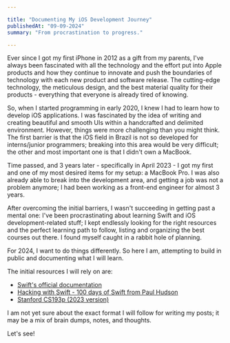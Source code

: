```yaml
---

title: "Documenting My iOS Development Journey"
publishedAt: "09-09-2024"
summary: "From procrastination to progress."

---
```


Ever since I got my first iPhone in 2012 as a gift from my parents, I've always been fascinated with all the technology and the effort put into Apple products and how they continue to innovate and push the boundaries of technology with each new product and software release. The cutting-edge technology, the meticulous design, and the best material quality for their products - everything that everyone is already tired of knowing.

So, when I started programming in early 2020, I knew I had to learn how to develop iOS applications. I was fascinated by the idea of writing and creating beautiful and smooth UIs within a handcrafted and delimited environment. However, things were more challenging than you might think. The first barrier is that the iOS field in Brazil is not so developed for interns/junior programmers; breaking into this area would be very difficult; the other and most important one is that I didn't own a MacBook.

Time passed, and 3 years later - specifically in April 2023 - I got my first and one of my most desired items for my setup: a MacBook Pro. I was also already able to break into the development area, and getting a job was not a problem anymore; I had been working as a front-end engineer for almost 3 years.

After overcoming the initial barriers, I wasn't succeeding in getting past a mental one: I've been procrastinating about learning Swift and iOS development-related stuff; I kept endlessly looking for the right resources and the perfect learning path to follow, listing and organizing the best courses out there. I found myself caught in a rabbit hole of planning.

For 2024, I want to do things differently. So here I am, attempting to build in public and documenting what I will learn.

The initial resources I will rely on are:

- [Swift's official documentation](https://docs.swift.org/swift-book/documentation/the-swift-programming-language/)
- [Hacking with Swift - 100 days of Swift from Paul Hudson](https://www.hackingwithswift.com/100)
- [Stanford CS193p (2023 version)](https://cs193p.sites.stanford.edu/2023)

I am not yet sure about the exact format I will follow for writing my posts; it may be a mix of brain dumps, notes, and thoughts.

Let's see!
